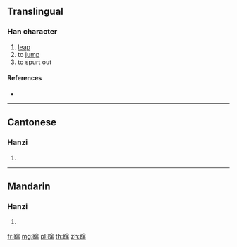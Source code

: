 {{character info/new}}
{{also|躥}}
==Translingual==

===Han character===
{{Han char|rn=157|rad=足|as=12|sn=19|four=|canj=RMJCL}}

# [[leap]]
# to [[jump]]
# to spurt out

====References====
* {{Han ref|kx=1234.201|hdz=63742.020|uh=8E7F|ud=36479}}

----

==Cantonese==

===Hanzi===
{{yue-hanzi|jyut=|y=chyun1|tra=躥}}

# {{defn|lang=yue|sort=足12}}

----

==Mandarin==

===Hanzi===
{{cmn-hanzi|tra=躥|pin=[[cuān]] ([[cuan1]])|wg=ts'uan<sup>1</sup>}}

# {{defn|lang=cmn|sort=足12}}

[[fr:蹿]]
[[mg:蹿]]
[[pl:蹿]]
[[th:蹿]]
[[zh:蹿]]